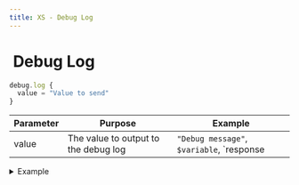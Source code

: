 ```yaml
---
title: XS - Debug Log
---
```


# <img src="../assets/docuBadge (11).png" alt="" data-size="line"> Debug Log <a href="#xs-debuglog" id="xs-debuglog"></a>

```javascript
debug.log {
  value = "Value to send"
}
```

| Parameter | Purpose                              | Example                                    |
| --------- | ------------------------------------ | ------------------------------------------ |
| value     | The value to output to the debug log | `"Debug message"`, `$variable`, \`response |

<details>

<summary>Example</summary>

```javascript
debug.log {
  value = "Processing user: "|add:$user.id
}
```

* Outputs a value to the debug log
* Useful for development and troubleshooting
* Can log any data type
* Does not affect function execution

</details>
